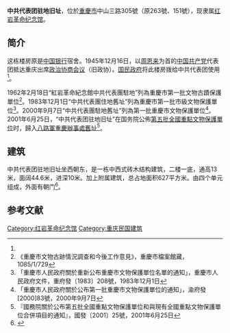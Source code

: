 {{文物保护单位
| 级别 = 全国
| 省名 = 重庆市
| 市/县名 = 
| 图片 = 
| 名称 = 八路军重庆办事处旧址
| 子项=中共代表团驻地旧址
| 编号 = 1-28
| 分类 = 近现代重要史迹及代表性建筑
| 所在 = [[重庆市|重庆市]][[渝中区|渝中区]]
| 时代 = 1945年至1946年
| 登录 = 2001年6月25日
|cat=重庆全国重点文物保护单位
}}

'''中共代表团驻地旧址'''，位於[[重慶市|重慶市]]中山三路305號（原263號、151號），现隶属[[红岩革命纪念馆|红岩革命纪念馆]]。

==简介==
这栋楼房原是[[中国银行|中国银行]]宿舍。1945年12月16日，以[[周恩来|周恩来]]为首的[[中国共产党|中国共产党]]代表团抵达重庆出席[[政治协商会议|政治协商会议]]（旧政协）。[[国民政府|国民政府]]将此楼房拨给中共代表团使用<ref name=wwj/>。

1962年2月18日“紅岩革命紀念館中共代表團駐地”列為重慶市第一批文物古蹟保護單位<ref>《重慶市文物古跡情況調查和今後工作意見》，重慶市檔案館藏，1085/1/729</ref>。1983年12月1日“中共代表團住地舊址”列為重慶市第一批市級文物保護單位<ref>「重慶市人民政府關於重新公布重慶市文物保護單位名單的通知」，重慶市人民政府文件，重府發〔1983〕208號，1983年12月1日</ref>。2000年9月7日“中共代表團駐地舊址”列為第一批重慶市文物保護單位<ref>「重慶市人民政府關於公布第一批重慶市文物保護單位的通知」，渝府發[2000]83號，2000年9月7日</ref>。2001年6月25日，“中共代表团驻地旧址”在国务院公佈[[第五批全國重點文物保護單位|第五批全國重點文物保護單位]]时，歸入[[八路軍重慶辦事處舊址|八路軍重慶辦事處舊址]]<ref>『國務院關於公布第五批全國重點文物保護單位和與現有全國重點文物保護單位合併項目的通知』，國發〔2001〕25號，2001年6月25日</ref>。

==建筑==
中共代表团驻地旧址坐西朝东，是一栋中西式砖木结构建筑，二楼一底，通高13米，面阔44.6米，进深10米。加上附属建筑，总占地面积627平方米。由四个单元组成，外面有朝门<ref name=wwj>{{Cite web |url = http://www.cqww.gov.cn/contents/59/1375.html |title = 八路军重庆办事处旧址 |author =  |date = 2015-04-28 |publisher = 重庆市文物局 |language =  |accessdate =  |quote =  }}{{Dead link|date=2019年10月 |bot=InternetArchiveBot |fix-attempted=yes }}</ref>。

== 参考文献 ==
{{reflist}}

{{重庆全国重点文物保护单位}}
[[Category:红岩革命纪念馆|Category:红岩革命纪念馆]]
[[Category:重庆民国建筑|Category:重庆民国建筑]]